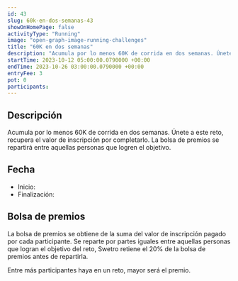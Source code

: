 ```yaml
---
id: 43
slug: 60k-en-dos-semanas-43
showOnHomePage: false
activityType: "Running"
image: "open-graph-image-running-challenges"
title: "60K en dos semanas"
description: "Acumula por lo menos 60K de corrida en dos semanas. Únete a este reto, recupera el valor de inscripción por completarlo. La bolsa de premios se repartirá entre aquellas personas que logren el objetivo."
startTime: 2023-10-12 05:00:00.0790000 +00:00
endTime: 2023-10-26 03:00:00.0790000 +00:00
entryFee: 3
pot: 0
participants:
---
```



## Descripción

Acumula por lo menos 60K de corrida en dos semanas. Únete a este reto, recupera el valor de inscripción por completarlo. La bolsa de premios se repartirá entre aquellas personas que logren el objetivo.

## Fecha

- Inicio: <LocalDate dateUtc={frontmatter.startTime} client:load />
- Finalización: <LocalDate dateUtc={frontmatter.endTime} client:load />

## Bolsa de premios

La bolsa de premios se obtiene de la suma del valor de inscripción pagado por cada participante. Se reparte por partes iguales entre aquellas personas que logran el objetivo del reto, Swetro retiene el 20% de la bolsa de premios antes de repartirla.

Entre más participantes haya en un reto, mayor será el premio.
